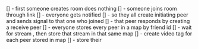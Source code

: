 



[] - first someone creates room does nothing
[] - someone joins room through link
[] - everyone gets notified
[] - so they all create initiating peer and sends signal to that one who joined
[] - that peer responds by creating a receive peer 
[] - everyone stores every peer in a map by friend id
[] - wait for stream , then store that stream in that same map
[] - create video tag for each peer stored in map
[] - store their 